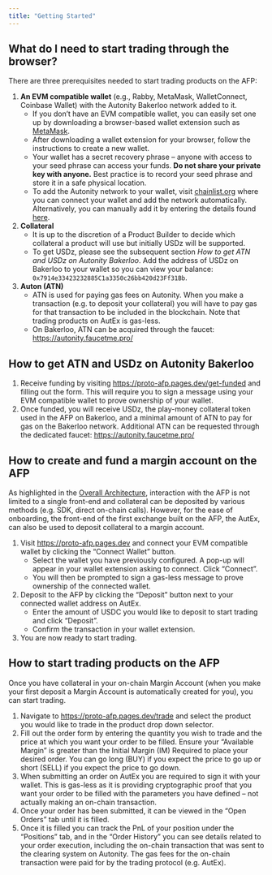 ```yaml
---
title: "Getting Started"
---
```


## What do I need to start trading through the browser?

There are three prerequisites needed to start trading products on the AFP:

1. **An EVM compatible wallet** (e.g., Rabby, MetaMask, WalletConnect, Coinbase Wallet) with the Autonity Bakerloo network added to it.
    - If you don’t have an EVM compatible wallet, you can easily set one up by downloading a browser-based wallet extension such as [MetaMask](https://metamask.io/download).
    - After downloading a wallet extension for your browser, follow the instructions to create a new wallet.
    - Your wallet has a secret recovery phrase – anyone with access to your seed phrase can access your funds. **Do not share your private key with anyone.** Best practice is to record your seed phrase and store it in a safe physical location.
    - To add the Autonity network to your wallet, visit [chainlist.org](https://chainlist.org/?testnets=true&search=bakerloo) where you can connect your wallet and add the network automatically. Alternatively, you can manually add it by entering the details found [here](https://docs.autonity.org/networks/testnet-bakerloo/#bakerloo-testnet-details).
2. **Collateral**
    - It is up to the discretion of a Product Builder to decide which collateral a product will use but initially USDz will be supported.
    - To get USDz, please see the subsequent section *How to get ATN and USDz on Autonity Bakerloo*. Add the address of USDz on Bakerloo to your wallet so you can view your balance: `0x7914e33423232885C1a3350c26bb420d23Ff31Bb`. 
3. **Auton (ATN)**
    - ATN is used for paying gas fees on Autonity. When you make a transaction (e.g. to deposit your collateral) you will have to pay gas for that transaction to be included in the blockchain. Note that trading products on AutEx is gas-less. 
    - On Bakerloo, ATN can be acquired through the faucet: [https://autonity.faucetme.pro/](https://autonity.faucetme.pro/)


## How to get ATN and USDz on Autonity Bakerloo

1. Receive funding by visiting [https://proto-afp.pages.dev/get-funded](https://proto-afp.pages.dev/get-funded) and filling out the form. This will require you to sign a message using your EVM compatible wallet to prove ownership of your wallet. 
2. Once funded, you will receive USDz, the play-money collateral token used in the AFP on Bakerloo, and a minimal amount of ATN to pay for gas on the Bakerloo network. Additional ATN can be requested through the dedicated faucet: [https://autonity.faucetme.pro/](https://autonity.faucetme.pro/)


## How to create and fund a margin account on the AFP

As highlighted in the [Overall Architecture](architecture.qmd), interaction with the AFP is not limited to a single front-end and collateral can be deposited by various methods (e.g. SDK, direct on-chain calls). However, for the ease of onboarding, the front-end of the first exchange built on the AFP, the AutEx, can also be used to deposit collateral to a margin account.

1. Visit [https://proto-afp.pages.dev](https://proto-afp.pages.dev) and connect your EVM compatible wallet by clicking the “Connect Wallet” button.
    - Select the wallet you have previously configured. A pop-up will appear in your wallet extension asking to connect. Click “Connect”.
    - You will then be prompted to sign a gas-less message to prove ownership of the connected wallet.
2. Deposit to the AFP by clicking the “Deposit” button next to your connected wallet address on AutEx.
    - Enter the amount of USDC you would like to deposit to start trading and click “Deposit”.
    - Confirm the transaction in your wallet extension.
3. You are now ready to start trading.


## How to start trading products on the AFP

Once you have collateral in your on-chain Margin Account (when you make your first deposit a Margin Account is automatically created for you), you can start trading.

1. Navigate to [https://proto-afp.pages.dev/trade](https://proto-afp.pages.dev/trade) and select the product you would like to trade in the product drop down selector.
2. Fill out the order form by entering the quantity you wish to trade and the price at which you want your order to be filled. Ensure your “Available Margin” is greater than the Initial Margin (IM) Required to place your desired order. You can go long (BUY) if you expect the price to go up or short (SELL) if you expect the price to go down.
3. When submitting an order on AutEx you are required to sign it with your wallet. This is gas-less as it is providing cryptographic proof that you want your order to be filled with the parameters you have defined – not actually making an on-chain transaction.
4. Once your order has been submitted, it can be viewed in the “Open Orders” tab until it is filled.
5. Once it is filled you can track the PnL of your position under the “Positions” tab, and in the “Order History” you can see details related to your order execution, including the on-chain transaction that was sent to the clearing system on Autonity. The gas fees for the on-chain transaction were paid for by the trading protocol (e.g. AutEx).
